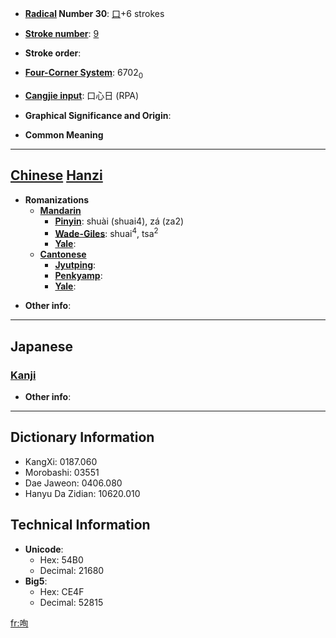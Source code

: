 * '''[[Wiktionary:Chinese radical index| Radical]] Number 30''': [[Wiktionary:Chinese radical index 口|口]]+6 strokes

* '''[[Wiktionary:Chinese total strokes index|Stroke number]]''': [[Wiktionary:Chinese total strokes index 9|9]]

* '''Stroke order''': 

* '''[[Wiktionary:Chinese four corner index|Four-Corner System]]''': 6702<sub>0</sub>

* '''[[Wiktionary:Chinese Cangjie index|Cangjie input]]''': 口心日 (RPA)

* '''Graphical Significance and Origin''': 

* '''Common Meaning'''

----

== [[Chinese]] [[Hanzi]] ==

* '''Romanizations'''
** '''[[Mandarin]]'''
*** '''[[Pinyin]]''': shuài (shuai4), zá (za2)
*** '''[[Wade-Giles]]''': shuai<sup>4</sup>, tsa<sup>2</sup>
*** '''[[Yale]]''': 
** '''[[Cantonese]]'''
*** '''[[Jyutping]]''':
*** '''[[Penkyamp]]''': 
*** '''[[Yale]]''': 

* '''Other info''': 

----

==Japanese==
===[[Kanji]]===
{{kanji|on readings=[[しゅつ]] (shutsu), [[しゅち]] (shuchi), [[しゅん]] (shun)|kun readings=[[のむ]] (nomu)}}

* '''Other info''':  

----

== Dictionary Information ==

* KangXi: 0187.060
* Morobashi: 03551
* Dae Jaweon: 0406.080
* Hanyu Da Zidian: 10620.010

== Technical Information ==

* '''Unicode''':
** Hex: 54B0
** Decimal: 21680
* '''Big5''':
** Hex: CE4F
** Decimal: 52815

[[fr:咰]]